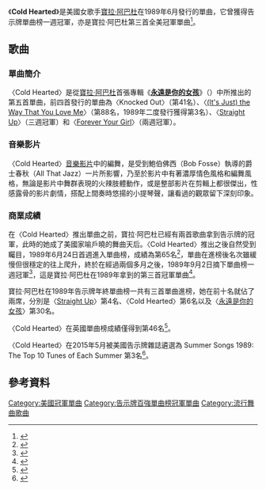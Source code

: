 {{Infobox single
| Name           = Cold Hearted
| Cover          = 
| Artist         = [[寶拉·阿巴杜|寶拉·阿巴杜]]
| from Album     = [[永远是你的女孩|永远是你的女孩]]
| B-side         =
| Released       = 1989年6月15日 (美國)
| Format         = [[CD|CD]], 7" Single, 12" Maxi,  [[錄音帶|錄音帶]]
| Recorded       = 1988年12月 — 1989年5月
| Genre          = [[流行音樂|流行音樂]], [[新傑克搖擺|新傑克搖擺]]
| Length         = 3:51
| Label          = Virgin
| Writer         = [[Elliot_Wolff|Elliot Wolff]]
| Producer       = Elliot Wolff
| Certification  = Gold
| Last single    = "[[Forever_Your_Girl_(單曲)|Forever Your Girl]]"<br> (1989)
| This single    = "'''Cold Hearted'''"<br>(1989)
| Next single    = "[[只是你愛我的方式|(It's Just) the Way That You Love Me]]" (re-release)<br>(1989)
}}
《'''Cold Hearted'''》是美國女歌手[[寶拉·阿巴杜|寶拉·阿巴杜]]在1989年6月發行的單曲，它曾獲得告示牌單曲榜一週冠軍，亦是寶拉·阿巴杜第三首全美冠軍單曲<ref>{{Cite web |url=http://www.billboard.com/artist/328428/paula-abdul/chart |title=美國告示牌官網寶拉·阿巴杜單曲榜成績 |accessdate=2015-03-31 |archive-date=2016-06-29 |archive-url=https://web.archive.org/web/20160629232229/http://www.billboard.com/artist/328428/paula-abdul/chart |dead-url=no }}</ref>。

==歌曲==
===單曲簡介===
〈Cold Hearted〉是從[[寶拉·阿巴杜|寶拉·阿巴杜]]首張專輯《'''[[永远是你的女孩|永遠是你的女孩]]'''》（{{lang-en|'''Forever Your Girl'''}}）中所推出的第五首單曲，前四首發行的單曲為〈Knocked Out〉（第41名）、〈[[只是你愛我的方式|(It's Just) the Way That You Love Me]]〉（第88名，1989年二度發行獲得第3名）、〈[[Straight_Up|Straight Up]]〉（三週冠軍）和〈[[Forever_Your_Girl_(單曲)|Forever Your Girl]]〉（兩週冠軍）。
===音樂影片===
〈Cold Hearted〉[[音樂影片|音樂影片]]中的編舞，是受到鮑伯佛西（Bob Fosse）執導的爵士春秋（All That Jazz）一片所影響，乃至於影片中有著濃厚情色風格和編舞風格，無論是影片中舞群表現的火辣肢體動作，或是整部影片在剪輯上都很傑出，性感露骨的影片劇情，搭配上間奏時悠揚的小提琴聲，讓看過的觀眾留下深刻印象。
===商業成績===
在〈Cold Hearted〉推出單曲之前，寶拉·阿巴杜已經有兩首歌曲拿到告示牌的冠軍，此時的她成了美國家喻戶曉的舞曲天后。〈Cold Hearted〉推出之後自然受到矚目，1989年6月24日首週進入單曲榜，成績為第65名<ref>{{Cite web |url=http://www.billboard.com/charts/hot-100/1989-06-24 |title=1989-06-24告示牌單曲榜 |accessdate=2015-03-31 |archive-date=2015-04-07 |archive-url=https://web.archive.org/web/20150407120652/http://www.billboard.com/charts/hot-100/1989-06-24 |dead-url=no }}</ref>，單曲在進榜後名次雖緩慢但很穩定的往上爬升，終於在經過兩個多月之後，1989年9月2日摘下單曲榜一週冠軍<ref>{{Cite web |url=http://www.billboard.com/charts/hot-100/1989-09-02 |title=1989-09-02告示牌單曲榜 |accessdate=2015-03-31 |archive-date=2015-01-13 |archive-url=https://web.archive.org/web/20150113015245/http://www.billboard.com/charts/hot-100/1989-09-02 |dead-url=no }}</ref>，這是寶拉·阿巴杜在1989年拿到的第三首冠軍單曲<ref>{{Cite web |url=http://www.billboard.com/articles/news/1053280/chart-beat-chat |title=美國告示牌官網2007-03-30音樂報導 |accessdate=2015-03-31 |archive-date=2015-09-18 |archive-url=https://web.archive.org/web/20150918152910/http://www.billboard.com/articles/news/1053280/chart-beat-chat |dead-url=no }}</ref>。

寶拉·阿巴杜在1989年告示牌年終單曲榜一共有三首單曲進榜，她在前十名就佔了兩席，分別是〈[[Straight_Up|Straight Up]]〉第4名、〈Cold Hearted〉第6名以及〈[[Forever_Your_Girl_(單曲)|永遠是你的女孩]]〉第30名。

〈Cold Hearted〉在英國單曲榜成績僅得到第46名<ref>{{Cite web |url=http://www.officialcharts.com/artist/25106/PAULA-ABDUL/ |title=英國排行榜官網寶拉·阿巴杜資料庫 |accessdate=2015-03-31 |archive-date=2016-07-02 |archive-url=https://web.archive.org/web/20160702181248/http://www.officialcharts.com/artist/25106/paula-abdul/ |dead-url=no }}</ref>。

〈Cold Hearted〉在2015年5月被美國告示牌雜誌遴選為 Summer Songs 1989: The Top 10 Tunes of Each Summer 第3名<ref>{{Cite web |url=http://www.billboard.com/articles/news/513524/summer-songs-1985-present-top-10-tunes-each-summer-listen |title=美國告示牌官網2014-05-22音樂報導 |accessdate=2015-04-04 |archive-date=2020-05-03 |archive-url=https://web.archive.org/web/20200503004022/https://www.billboard.com/articles/news/513524/summer-songs-1985-present-top-10-tunes-each-summer-listen |dead-url=no }}</ref>。

==參考資料==
{{reflist|2}}
[[Category:美國冠軍單曲|Category:美國冠軍單曲]]
[[Category:告示牌百強單曲榜冠軍單曲|Category:告示牌百強單曲榜冠軍單曲]]
[[Category:流行舞曲歌曲|Category:流行舞曲歌曲]]